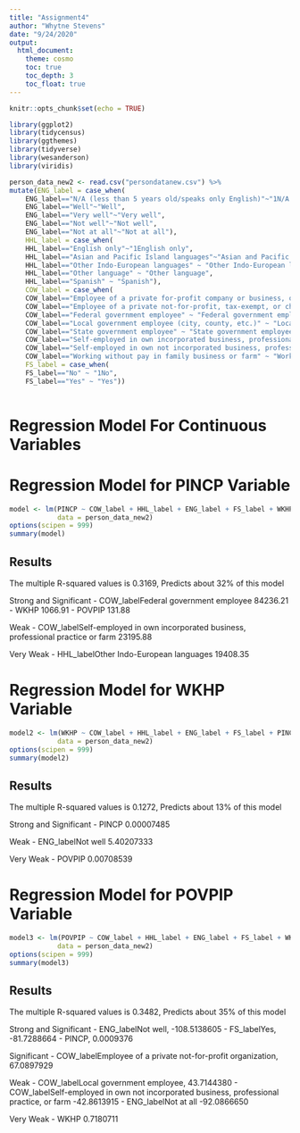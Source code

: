 ```yaml
---
title: "Assignment4"
author: "Whytne Stevens"
date: "9/24/2020"
output:
  html_document:
    theme: cosmo
    toc: true
    toc_depth: 3
    toc_float: true
---
```


```r
knitr::opts_chunk$set(echo = TRUE)
```


```r
library(ggplot2)
library(tidycensus)
library(ggthemes)
library(tidyverse)
library(wesanderson)
library(viridis)
```


```r
person_data_new2 <- read.csv("persondatanew.csv") %>%
mutate(ENG_label = case_when(
    ENG_label=="N/A (less than 5 years old/speaks only English)"~"1N/A (less than 5 years old/speaks only English)",
    ENG_label=="Well"~"Well",
    ENG_label=="Very well"~"Very well",
    ENG_label=="Not well"~"Not well",
    ENG_label=="Not at all"~"Not at all"),
    HHL_label = case_when(
    HHL_label=="English only"~"1English only",
    HHL_label=="Asian and Pacific Island languages"~"Asian and Pacific Island languages",
    HHL_label=="Other Indo-European languages" ~ "Other Indo-European languages",
    HHL_label=="Other language" ~ "Other language",
    HHL_label=="Spanish" ~ "Spanish"),
    COW_label = case_when(
    COW_label=="Employee of a private for-profit company or business, or of an individual, for wages, salary, or commissions" ~ "1Employee of a private for-profit company/business",
    COW_label=="Employee of a private not-for-profit, tax-exempt, or charitable organization" ~ "Employee of a private not-for-profit organization",
    COW_label=="Federal government employee" ~ "Federal government employee",
    COW_label=="Local government employee (city, county, etc.)" ~ "Local government employee",
    COW_label=="State government employee" ~ "State government employee",
    COW_label=="Self-employed in own incorporated business, professional practice or farm"~"Self-employed in own incorporated business, professional practice or farm",
    COW_label=="Self-employed in own not incorporated business, professional practice, or farm" ~ "Self-employed in own not incorporated business, professional practice, or farm",
    COW_label=="Working without pay in family business or farm" ~ "Working without pay in family business or farm"),
    FS_label = case_when(
    FS_label=="No" ~ "1No",
    FS_label=="Yes" ~ "Yes"))
 

```

# Regression Model For Continuous Variables



# Regression Model for PINCP Variable
```r
model <- lm(PINCP ~ COW_label + HHL_label + ENG_label + FS_label + WKHP + POVPIP, 
            data = person_data_new2)
options(scipen = 999)
summary(model)
```
## Results
The multiple R-squared values is 0.3169, Predicts about 32% of this model

Strong and Significant
- COW_labelFederal government employee 84236.21
- WKHP 1066.91 
- POVPIP  131.88 

Weak
- COW_labelSelf-employed in own incorporated business, professional practice or farm  23195.88

Very Weak
- HHL_labelOther Indo-European languages 19408.35




# Regression Model for WKHP Variable
```r
model2 <- lm(WKHP ~ COW_label + HHL_label + ENG_label + FS_label + PINCP + POVPIP, 
            data = person_data_new2)
options(scipen = 999)
summary(model2)
```
## Results
The multiple R-squared values is 0.1272, Predicts about 13% of this model

Strong and Significant
- PINCP 0.00007485

Weak
- ENG_labelNot well 5.40207333

Very Weak
- POVPIP  0.00708539



# Regression Model for POVPIP Variable
```r
model3 <- lm(POVPIP ~ COW_label + HHL_label + ENG_label + FS_label + WKHP + PINCP, 
            data = person_data_new2)
options(scipen = 999)
summary(model3)
```
## Results
The multiple R-squared values is 0.3482, Predicts about 35% of this model

Strong and Significant
- ENG_labelNot well, -108.5138605
- FS_labelYes,  -81.7288664
- PINCP, 0.0009376

Significant
- COW_labelEmployee of a private not-for-profit organization, 67.0897929

Weak
- COW_labelLocal government employee,  43.7144380
- COW_labelSelf-employed in own not incorporated business, professional practice, or farm -42.8613915
- ENG_labelNot at all -92.0866650

Very Weak
- WKHP 0.7180711


